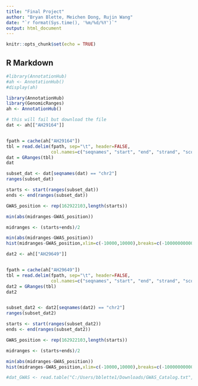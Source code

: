 ```yaml
---
title: "Final Project"
author: "Bryan Blette, Meichen Dong, Rujin Wang"
date: "`r format(Sys.time(), '%m/%d/%Y')`"
output: html_document
---
```


```r
knitr::opts_chunk$set(echo = TRUE)
```

## R Markdown

```r
#library(AnnotationHub)
#ah <- AnnotationHub()
#display(ah)
```

```r
library(AnnotationHub)
library(GenomicRanges)
ah <- AnnotationHub()

# this will fail but download the file 
dat <- ah[["AH29164"]]


fpath = cache(ah["AH29164"])
tbl = read.delim(fpath, sep="\t", header=FALSE, 
                 col.names=c("seqnames", "start", "end", "strand", "score"))
dat = GRanges(tbl)
dat
```

```r
subset_dat <- dat[seqnames(dat) == "chr2"]
ranges(subset_dat)

starts <- start(ranges(subset_dat))
ends <- end(ranges(subset_dat))

GWAS_position <- rep(162922103,length(starts))

min(abs(midranges-GWAS_position))

midranges <- (starts+ends)/2

min(abs(midranges-GWAS_position))
hist(midranges-GWAS_position,xlim=c(-10000,10000),breaks=c(-10000000000,-10000,-7500,-5000,-2500,0,2500,5000,7500,10000,10000000000000))
```

```r
dat2 <- ah[["AH29649"]]


fpath = cache(ah["AH29649"])
tbl = read.delim(fpath, sep="\t", header=FALSE, 
                 col.names=c("seqnames", "start", "end", "strand", "score"))
dat2 = GRanges(tbl)
dat2


subset_dat2 <- dat2[seqnames(dat2) == "chr2"]
ranges(subset_dat2)

starts <- start(ranges(subset_dat2))
ends <- end(ranges(subset_dat2))

GWAS_position <- rep(162922103,length(starts))

midranges <- (starts+ends)/2

min(abs(midranges-GWAS_position))
hist(midranges-GWAS_position,xlim=c(-10000,10000),breaks=c(-10000000000,-10000,-7500,-5000,-2500,0,2500,5000,7500,10000,10000000000000))
```


```r
#dat_GWAS <- read.table("C:/Users/bblette1/Downloads/GWAS_Catalog.txt",sep = "\t")
```



